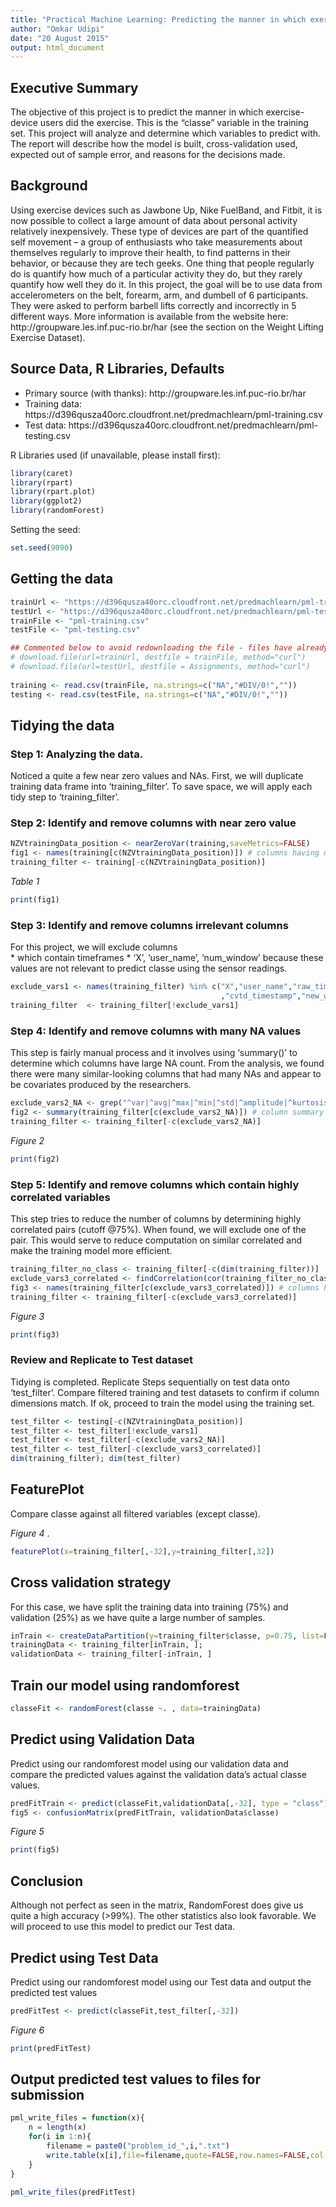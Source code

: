 ```yaml
---
title: "Practical Machine Learning: Predicting the manner in which exercise-device users did the exercise"
author: "Omkar Udipi"
date: "20 August 2015"
output: html_document
---
```


## Executive Summary

The objective of this project is to predict the manner in which exercise-device users did the exercise. This is the "classe" variable in the training set. This project will analyze and determine which variables to predict with. The report will describe how the model is built, cross-validation used, expected out of sample error, and reasons for the decisions made.


## Background 

Using exercise devices such as Jawbone Up, Nike FuelBand, and Fitbit, it is now possible to collect a large amount of data about personal activity relatively inexpensively. These type of devices are part of the quantified self movement – a group of enthusiasts who take measurements about themselves regularly to improve their health, to find patterns in their behavior, or because they are tech geeks. One thing that people regularly do is quantify how much of a particular activity they do, but they rarely quantify how well they do it. In this project, the goal will be to use data from accelerometers on the belt, forearm, arm, and dumbell of 6 participants. They were asked to perform barbell lifts correctly and incorrectly in 5 different ways. More information is available from the website here: http://groupware.les.inf.puc-rio.br/har (see the section on the Weight Lifting Exercise Dataset). 

## Source Data, R Libraries, Defaults

* Primary source (with thanks): http://groupware.les.inf.puc-rio.br/har
* Training data: https://d396qusza40orc.cloudfront.net/predmachlearn/pml-training.csv
* Test data: https://d396qusza40orc.cloudfront.net/predmachlearn/pml-testing.csv

R Libraries used (if unavailable, please install first):

```r
library(caret)
library(rpart)
library(rpart.plot)
library(ggplot2)
library(randomForest)
```

Setting the seed:

```r
set.seed(9090)
```


## Getting the data

```r
trainUrl <- "https://d396qusza40orc.cloudfront.net/predmachlearn/pml-training.csv"
testUrl <- "https://d396qusza40orc.cloudfront.net/predmachlearn/pml-testing.csv"
trainFile <- "pml-training.csv"
testFile <- "pml-testing.csv"

## Commented below to avoid redownloading the file - files have already been downloaded (using MAC OSX)
# download.file(url=trainUrl, destfile = trainFile, method="curl")
# download.file(url=testUrl, destfile = Assignments, method="curl")
                            
training <- read.csv(trainFile, na.strings=c("NA","#DIV/0!",""))
testing <- read.csv(testFile, na.strings=c("NA","#DIV/0!",""))
```

## Tidying the data

### Step 1: Analyzing the data. 

Noticed a quite a few near zero values and NAs. First, we will duplicate training data frame into 'training_filter'. To save space, we will apply each tidy step to 'training_filter'.

### Step 2: Identify and remove columns with near zero value 

```r
NZVtrainingData_position <- nearZeroVar(training,saveMetrics=FALSE) 
fig1 <- names(training[c(NZVtrainingData_position)]) # columns having near zero values
training_filter <- training[-c(NZVtrainingData_position)] 
```

*Table 1*
```r
print(fig1)
```

### Step 3: Identify and remove columns irrelevant columns

For this project, we will exclude columns  
* which contain timeframes
* 'X', 'user_name', 'num_window'
because these values are not relevant to predict classe using the sensor readings.

```r
exclude_vars1 <- names(training_filter) %in% c("X","user_name","raw_timestamp_part_1","raw_timestamp_part_2"
                                               ,"cvtd_timestamp","new_window","num_window")
training_filter  <- training_filter[!exclude_vars1]
```


### Step 4: Identify and remove columns with many NA values

This step is fairly manual process and it involves using 'summary()' to determine which columns have large NA count. From the analysis, we found there were many similar-looking columns that had many NAs and appear to be covariates produced by the researchers.

```r
exclude_vars2_NA <- grep("^var|^avg|^max|^min|^std|^amplitude|^kurtosis|^skewness",names(training_filter))
fig2 <- summary(training_filter[c(exclude_vars2_NA)]) # column summary of those with many NAs
training_filter <- training_filter[-c(exclude_vars2_NA)]
```
*Figure 2*
```r
print(fig2)
```

### Step 5: Identify and remove columns which contain highly correlated variables 

This step tries to reduce the number of columns by determining highly correlated pairs (cutoff @75%). When found, we will exclude one of the pair. This would serve to reduce computation on similar correlated and make the training model more efficient.

```r
training_filter_no_class <- training_filter[-c(dim(training_filter))]
exclude_vars3_correlated <- findCorrelation(cor(training_filter_no_class), cutoff= 0.75) # set cutoff at 75%
fig3 <- names(training_filter[c(exclude_vars3_correlated)]) # columns having highly correlated values
training_filter <- training_filter[-c(exclude_vars3_correlated)]
```
*Figure 3*
```r
print(fig3)
```

### Review and Replicate to Test dataset

Tidying is completed. Replicate Steps sequentially on test data onto 'test_filter'. Compare filtered training and test datasets to confirm if column dimensions match. If ok, proceed to train the model using the training set.
 
```r
test_filter <- testing[-c(NZVtrainingData_position)]
test_filter <- test_filter[!exclude_vars1]
test_filter <- test_filter[-c(exclude_vars2_NA)]
test_filter <- test_filter[-c(exclude_vars3_correlated)]
dim(training_filter); dim(test_filter)
```


## FeaturePlot 
Compare classe against all filtered variables (except classe).

*Figure 4*
.

```r

featurePlot(x=training_filter[,-32],y=training_filter[,32])
```

## Cross validation strategy
For this case, we have split the training data into training (75%) and validation (25%) as we have quite a large number of samples.

```r
inTrain <- createDataPartition(y=training_filter$classe, p=0.75, list=FALSE)
trainingData <- training_filter[inTrain, ]; 
validationData <- training_filter[-inTrain, ]
```

## Train our model using randomforest

```r
classeFit <- randomForest(classe ~. , data=trainingData)
```

## Predict using Validation Data

Predict using our randomforest model using our validation data and compare the predicted values against the validation data's actual classe values.

```r
predFitTrain <- predict(classeFit,validationData[,-32], type = "class")
fig5 <- confusionMatrix(predFitTrain, validationData$classe)
```
*Figure 5*
```r
print(fig5)
```

## Conclusion
Although not perfect as seen in the matrix, RandomForest does give us quite a high accuracy (>99%). The other statistics also look favorable. We will proceed to use this model to predict our Test data.


## Predict using Test Data

Predict using our randomforest model using our Test data and output the predicted test values

```r
predFitTest <- predict(classeFit,test_filter[,-32])
```
*Figure 6*
```r
print(predFitTest)
```

## Output predicted test values to files for submission

```r
pml_write_files = function(x){
    n = length(x)
    for(i in 1:n){
        filename = paste0("problem_id_",i,".txt")
        write.table(x[i],file=filename,quote=FALSE,row.names=FALSE,col.names=FALSE)
    }
}

pml_write_files(predFitTest)
```